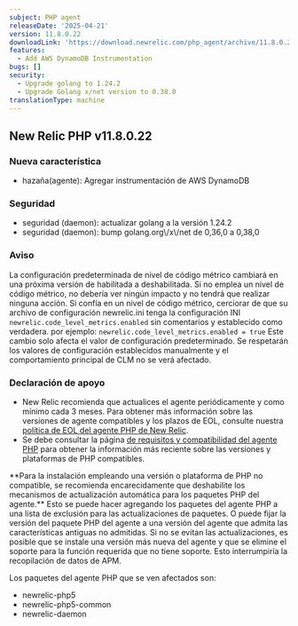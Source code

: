 ```yaml
---
subject: PHP agent
releaseDate: '2025-04-21'
version: 11.8.0.22
downloadLink: 'https://download.newrelic.com/php_agent/archive/11.8.0.22'
features:
  - Add AWS DynamoDB Instrumentation
bugs: []
security:
  - Upgrade golang to 1.24.2
  - Upgrade Golang x/net version to 0.38.0
translationType: machine
---
```


## New Relic PHP v11.8.0.22

### Nueva característica

* hazaña(agente): Agregar instrumentación de AWS DynamoDB

### Seguridad

* seguridad (daemon): actualizar golang a la versión 1.24.2
* seguridad (daemon): bump golang.org\\/x\\/net de 0,36,0 a 0,38,0

### Aviso

La configuración predeterminada de nivel de código métrico cambiará en una próxima versión de habilitada a deshabilitada. Si no emplea un nivel de código métrico, no debería ver ningún impacto y no tendrá que realizar ninguna acción. Si confía en un nivel de código métrico, cerciorar de que su archivo de configuración newrelic.ini tenga la configuración INI `newrelic.code_level_metrics.enabled` sin comentarios y establecido como verdadera. por ejemplo: `newrelic.code_level_metrics.enabled = true` Este cambio solo afecta el valor de configuración predeterminado. Se respetarán los valores de configuración establecidos manualmente y el comportamiento principal de CLM no se verá afectado.

### Declaración de apoyo

* New Relic recomienda que actualices el agente periódicamente y como mínimo cada 3 meses. Para obtener más información sobre las versiones de agente compatibles y los plazos de EOL, consulte nuestra [política de EOL del agente PHP de New Relic](https://docs.newrelic.com/docs/apm/agents/php-agent/getting-started/php-agent-eol-policy/).
* Se debe consultar la página [de requisitos y compatibilidad del agente PHP](https://docs.newrelic.com/docs/apm/agents/php-agent/getting-started/php-agent-compatibility-requirements/) para obtener la información más reciente sobre las versiones y plataformas de PHP compatibles.

<Callout variant="important">
  **Para la instalación empleando una versión o plataforma de PHP no compatible, se recomienda encarecidamente que deshabilite los mecanismos de actualización automática para los paquetes PHP del agente.** Esto se puede hacer agregando los paquetes del agente PHP a una lista de exclusión para las actualizaciones de paquetes. O puede fijar la versión del paquete PHP del agente a una versión del agente que admita las características antiguas no admitidas. Si no se evitan las actualizaciones, es posible que se instale una versión más nueva del agente y que se elimine el soporte para la función requerida que no tiene soporte. Esto interrumpiría la recopilación de datos de APM.

  Los paquetes del agente PHP que se ven afectados son:

  * newrelic-php5
  * newrelic-php5-common
  * newrelic-daemon
</Callout>